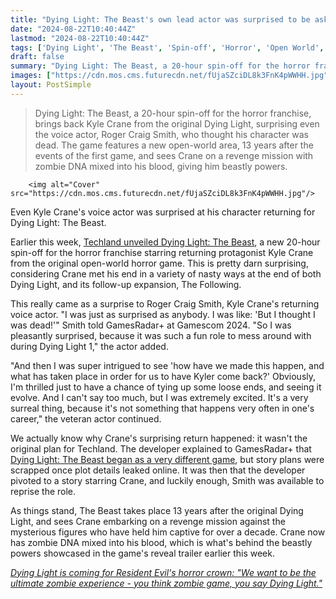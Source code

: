 ```yaml
---
title: "Dying Light: The Beast's own lead actor was surprised to be asked back to reprise his role: 'I thought I was dead!'"
date: "2024-08-22T10:40:44Z"
lastmod: "2024-08-22T10:40:44Z"
tags: ['Dying Light', 'The Beast', 'Spin-off', 'Horror', 'Open World', 'Zombie', 'Action', 'PC', 'PlayStation', 'Xbox']
draft: false
summary: "Dying Light: The Beast, a 20-hour spin-off for the horror franchise, brings back Kyle Crane from the original Dying Light, surprising even the voice actor, Roger Craig Smith, who thought his character was dead. The game features a new open-world area, 13 years after the events of the first game, and sees Crane on a revenge mission with zombie DNA mixed into his blood, giving him beastly powers."
images: ["https://cdn.mos.cms.futurecdn.net/fUjaSZciDL8k3FnK4pWWHH.jpg"]
layout: PostSimple
---
```

> Dying Light: The Beast, a 20-hour spin-off for the horror franchise, brings back Kyle Crane from the original Dying Light, surprising even the voice actor, Roger Craig Smith, who thought his character was dead. The game features a new open-world area, 13 years after the events of the first game, and sees Crane on a revenge mission with zombie DNA mixed into his blood, giving him beastly powers.


        <img alt="Cover" src="https://cdn.mos.cms.futurecdn.net/fUjaSZciDL8k3FnK4pWWHH.jpg"/>
        
Even Kyle Crane's voice actor was surprised at his character returning for Dying Light: The Beast.

Earlier this week, [Techland unveiled Dying Light: The Beast](https://www.gamesradar.com/games/open-world/dying-light-the-beast-is-a-new-spinoff-of-the-horror-series-featuring-a-new-open-world-area-20-hours-of-content-and-a-returning-protagonist/), a new 20-hour spin-off for the horror franchise starring returning protagonist Kyle Crane from the original open-world horror game. This is pretty darn surprising, considering Crane met his end in a variety of nasty ways at the end of both Dying Light, and its follow-up expansion, The Following.

This really came as a surprise to Roger Craig Smith, Kyle Crane's returning voice actor. "I was just as surprised as anybody. I was like: 'But I thought I was dead!'" Smith told GamesRadar+ at Gamescom 2024. "So I was pleasantly surprised, because it was such a fun role to mess around with during Dying Light 1," the actor added. 

"And then I was super intrigued to see 'how have we made this happen, and what has taken place in order for us to have Kyler come back?' Obviously, I'm thrilled just to have a chance of tying up some loose ends, and seeing it evolve. And I can't say too much, but I was extremely excited. It's a very surreal thing, because it's not something that happens very often in one's career," the veteran actor continued.

We actually know why Crane's surprising return happened: it wasn't the original plan for Techland. The developer explained to GamesRadar+ that [Dying Light: The Beast began as a very different game](https://www.gamesradar.com/games/open-world/dying-light-the-beast-started-off-as-dying-light-2-dlc-but-became-a-whole-new-game-after-the-very-eager-community-leaked-critical-story-details/), but story plans were scrapped once plot details leaked online. It was then that the developer pivoted to a story starring Crane, and luckily enough, Smith was available to reprise the role.

As things stand, The Beast takes place 13 years after the original Dying Light, and sees Crane embarking on a revenge mission against the mysterious figures who have held him captive for over a decade. Crane now has zombie DNA mixed into his blood, which is what's behind the beastly powers showcased in the game's reveal trailer earlier this week.

[<em>Dying Light is coming for Resident Evil's horror crown: "We want to be the ultimate zombie experience - you think zombie game, you say Dying Light."</em>](https://www.gamesradar.com/games/open-world/dying-light-is-coming-for-resident-evils-horror-crown-we-want-to-be-the-ultimate-zombie-experience-you-think-zombie-game-you-say-dying-light/)
        